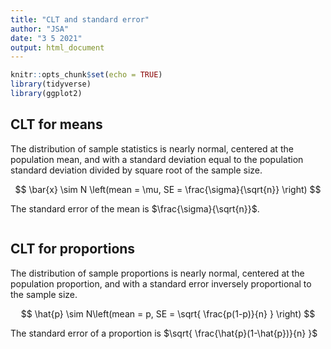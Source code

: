 ```yaml
---
title: "CLT and standard error"
author: "JSA"
date: "3 5 2021"
output: html_document
---
```


```r
knitr::opts_chunk$set(echo = TRUE)
library(tidyverse)
library(ggplot2)

```

## CLT for means

The distribution of sample statistics is nearly normal, centered at the population mean, and with a standard deviation equal to the population standard deviation divided by square root of the sample size.

$$ \bar{x} \sim N \left(mean = \mu, SE = \frac{\sigma}{\sqrt{n}} \right) $$

The standard error of the mean is $\frac{\sigma}{\sqrt{n}}$.

```r



```

## CLT for proportions

The distribution of sample proportions is nearly normal, centered at the population proportion, and with a standard error inversely proportional to the sample size.


$$ \hat{p} \sim N\left(mean = p, SE = \sqrt{  \frac{p(1-p)}{n}  } \right) $$

The standard error of a proportion is  $\sqrt{  \frac{\hat{p}(1-\hat{p})}{n}  }$